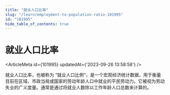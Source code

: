 ```yaml
---
title: "就业人口比率"
slug: "/learn/employment-to-population-ratio-101995"
id: "101995"
hide_table_of_contents: true
---
```



# 就业人口比率

<ArticleMeta id={101995} updatedAt={'2023-09-26 13:58:58'} />
<div className='border-solid border-b border-t-0 my-4 border-[var(--ifm-color-gray-300)]' />

就业人口比率，也被称为 “就业人口比例”，是一个宏观经济统计数据，用于衡量目前在区域、市政当局或国家的劳动年龄人口中就业的平民劳动力。它被视为劳动失业的广义度量。通常是通过将就业人数除以工作年龄人口总数来计算的。
